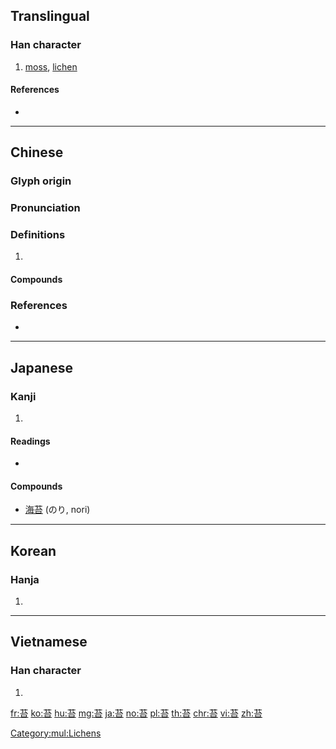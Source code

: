{{character info/new}}
==Translingual==

===Han character===
{{Han char|rn=140|rad=艸|as=05|sn=11|four=44603|canj=TIR}}

# [[moss]], [[lichen]]

====References====
* {{Han ref|kx=1022.250|dkj=30778|dj=1481.160|hdz=53198.070|uh=82D4|ud=33492|bh=AD61|bd=44385}}
[[Category:mul:Lichens]]

----

==Chinese==
{{zh-forms}}

===Glyph origin===
{{Han etym}}

===Pronunciation===
{{zh-pron
|m=tái,tāi
|c=toi4,toi1
|mn=qz,xm,zz:thâi/thai/twv:tâi/thî
|mn_note=thâi/thai - literary; thî - vernacular
|mc=y
|oc=y
|cat=
}}

===Definitions===
{{zh-hanzi}}

# {{rfdef|zh}}

====Compounds====
{{zh-der|乾苔|光苔|大金髮苔|毛氈苔|海苔|異苔同岑|米苔目|舌苔|苔原|苔原氣候|苔岑|苔砌|苔紙|苔蘚|苔蘚植物|苔衣|苔錢|苦苣苔|蒼苔|蘚苔植物|青苔|點苔}}

===References===
* {{R:yue:Hanzi}}

----

==Japanese==

===Kanji===
{{ja-kanji|grade=|rs=艸05}}

# {{defn|lang=ja|sort=艸05}}

====Readings====
* {{ja-readings|on=[[たい]] (tai)|kun=[[こけ]] (koke)}}

====Compounds====
* [[海苔]] (のり, nori)

----

==Korean==

===Hanja===
{{ko-hanja|hangeul=[[태]]|eumhun=|rv=tae|mr=t'ae|y=thay}}

# {{defn|lang=ko|sort=艸05}}

----

==Vietnamese==

===Han character===
{{vi-hantu|[[đài]], [[đầy]], [[dày]], [[đày]], [[dây]], [[thai]]|rs=艸05}}

# {{defn|lang=vi|sort=艸05}}

[[fr:苔]]
[[ko:苔]]
[[hu:苔]]
[[mg:苔]]
[[ja:苔]]
[[no:苔]]
[[pl:苔]]
[[th:苔]]
[[chr:苔]]
[[vi:苔]]
[[zh:苔]]